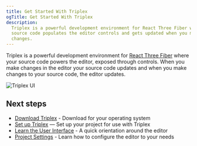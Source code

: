 ```yaml
---
title: Get Started With Triplex
ogTitle: Get Started With Triplex
description:
  Triplex is a powerful development environment for React Three Fiber where your
  source code populates the editor controls and gets updated when you make
  changes.
---
```



<DownloadThanks />

Triplex is a powerful development environment for
[React Three Fiber](https://github.com/pmndrs/react-three-fiber) where your
source code powers the editor, exposed through controls. When you make changes
in the editor your source code updates and when you make changes to your source
code, the editor updates.

![Triplex UI](/ui/overview.png)

## Next steps

- [Download Triplex](/download) - Download for your operating system
- [Set up Triplex](/docs/setup/overview) — Set up your project for use with
  Triplex
- [Learn the User Interface](/docs/get-started/user-interface) - A quick
  orientation around the editor
- [Project Settings](/docs/get-started/settings) - Learn how to configure the
  editor to your needs
